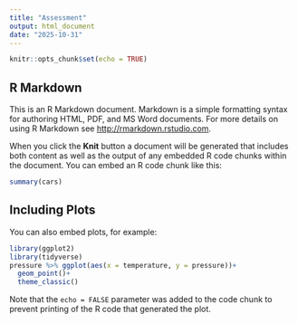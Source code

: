 ```yaml
---
title: "Assessment"
output: html_document
date: "2025-10-31"
---
```


```r
knitr::opts_chunk$set(echo = TRUE)
```

## R Markdown

This is an R Markdown document. Markdown is a simple formatting syntax for authoring HTML, PDF, and MS Word documents. For more details on using R Markdown see <http://rmarkdown.rstudio.com>.

When you click the **Knit** button a document will be generated that includes both content as well as the output of any embedded R code chunks within the document. You can embed an R code chunk like this:

```r
summary(cars)
```

## Including Plots

You can also embed plots, for example:

```r
library(ggplot2)
library(tidyverse)
pressure %>% ggplot(aes(x = temperature, y = pressure))+
  geom_point()+
  theme_classic()

```

Note that the `echo = FALSE` parameter was added to the code chunk to prevent printing of the R code that generated the plot.
